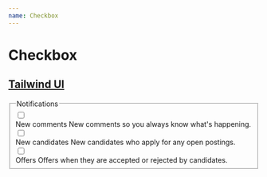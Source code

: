 ```yaml
---
name: Checkbox
---
```



# Checkbox

<Playground>
  <Checkbox />
</Playground>

## [Tailwind UI](https://tailwindui.com/components/application-ui/forms/checkboxes)

<Playground>
  <div class="px-4 py-12 flex items-center justify-center bg-white">
    <div class="w-full max-w-lg mx-auto">
      <fieldset class="space-y-5">
        <legend class="sr-only">Notifications</legend>
        <div class="relative flex items-start">
          <div class="flex items-center h-5">
            <input
              id="comments"
              aria-describedby="comments-description"
              name="comments"
              type="checkbox"
              class="focus:ring-indigo-500 h-4 w-4 text-indigo-600 border-gray-300 rounded"
            />
          </div>
          <div class="ml-3 text-sm">
            <label for="comments" class="font-medium text-gray-700">
              New comments
            </label>
            <span id="comments-description" class="text-gray-500">
              <span class="sr-only">New comments</span> so you always know
              what's happening.
            </span>
          </div>
        </div>
        <div class="relative flex items-start">
          <div class="flex items-center h-5">
            <input
              id="candidates"
              aria-describedby="candidates-description"
              name="candidates"
              type="checkbox"
              class="focus:ring-indigo-500 h-4 w-4 text-indigo-600 border-gray-300 rounded"
            />
          </div>
          <div class="ml-3 text-sm">
            <label for="candidates" class="font-medium text-gray-700">
              New candidates
            </label>
            <span id="candidates-description" class="text-gray-500">
              <span class="sr-only">New candidates</span> who apply for any open
              postings.
            </span>
          </div>
        </div>
        <div class="relative flex items-start">
          <div class="flex items-center h-5">
            <input
              id="offers"
              aria-describedby="offers-description"
              name="offers"
              type="checkbox"
              class="focus:ring-indigo-500 h-4 w-4 text-indigo-600 border-gray-300 rounded"
            />
          </div>
          <div class="ml-3 text-sm">
            <label for="offers" class="font-medium text-gray-700">
              Offers
            </label>
            <span id="offers-description" class="text-gray-500">
              <span class="sr-only">Offers</span> when they are accepted or
              rejected by candidates.
            </span>
          </div>
        </div>
      </fieldset>
    </div>
  </div>
</Playground>

